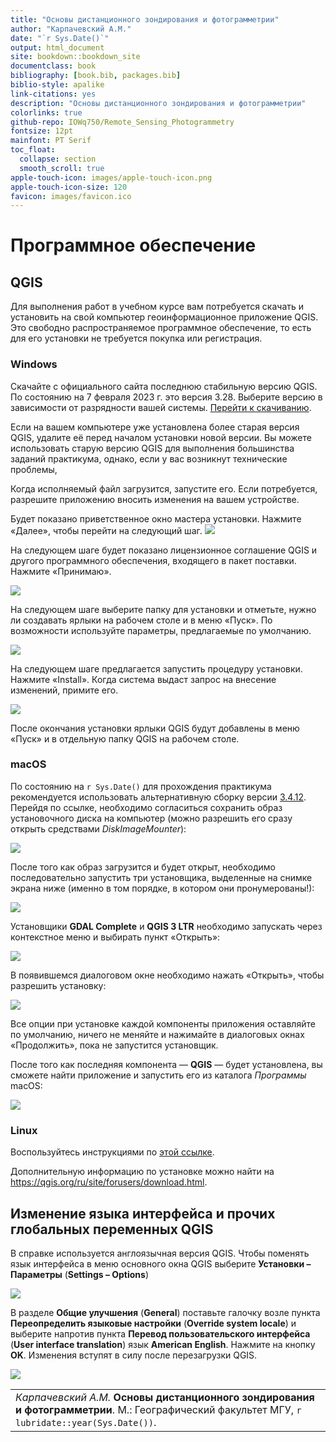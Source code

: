 ```yaml
--- 
title: "Основы дистанционного зондирования и фотограмметрии"
author: "Карпачевский А.М."
date: "`r Sys.Date()`"
output: html_document
site: bookdown::bookdown_site
documentclass: book
bibliography: [book.bib, packages.bib]
biblio-style: apalike
link-citations: yes
description: "Основы дистанционного зондирования и фотограмметрии"
colorlinks: true
github-repo: IOWq750/Remote_Sensing_Photogrammetry
fontsize: 12pt
mainfont: PT Serif
toc_float:
  collapse: section
  smooth_scroll: true
apple-touch-icon: images/apple-touch-icon.png
apple-touch-icon-size: 120
favicon: images/favicon.ico
---
```



# Программное обеспечение {-}

## QGIS {-}

Для выполнения работ в учебном курсе вам потребуется скачать и установить на свой компьютер геоинформационное приложение QGIS. Это свободно распространяемое программное обеспечение, то есть для его установки не требуется покупка или регистрация. 

### Windows {-}

Скачайте с официального сайта последнюю стабильную версию QGIS. По состоянию на 7 февраля 2023 г. это версия 3.28. Выберите версию в зависимости от разрядности вашей системы. [Перейти к скачиванию](https://qgis.org/downloads/QGIS-OSGeo4W-3.16.16-1.msi){target="_blank"}.

Если на вашем компьютере уже установлена более старая версия QGIS, удалите её перед началом установки новой версии. Вы можете использовать старую версию QGIS для выполнения большинства заданий практикума, однако, если у вас возникнут технические проблемы,

Когда исполняемый файл загрузится, запустите его. Если потребуется, разрешите приложению вносить изменения на вашем устройстве.

Будет показано приветственное окно мастера установки. Нажмите «Далее», чтобы перейти на следующий шаг.
![](images/Index0/win01.png)

На следующем шаге будет показано лицензионное соглашение QGIS и другого программного обеспечения, входящего в пакет поставки. Нажмите «Принимаю».

![](images/Index0/win02.png)

На следующем шаге выберите папку для установки и отметьте, нужно ли создавать ярлыки на рабочем столе и в меню «Пуск». По возможности используйте параметры, предлагаемые по умолчанию.

![](images/Index0/win03.png)

На следующем шаге предлагается запустить процедуру установки. Нажмите «Install». Когда система выдаст запрос на внесение изменений, примите его.

![](images/Index0/win04.png)

После окончания установки ярлыки QGIS будут добавлены в меню «Пуск» и в отдельную папку QGIS на рабочем столе.


### macOS {-}

По состоянию на `r Sys.Date()` для прохождения практикума рекомендуется использовать альтернативную сборку версии [3.4.12](https://www.kyngchaos.com/files/software/qgis/QGIS-macOS-3.4.12-1.dmg){target="_blank"}. Перейдя по ссылке, необходимо согласиться сохранить образ установочного диска  на компьютер (можно разрешить его сразу открыть средствами _DiskImageMounter_):

![](images/Index0/mac01.png)

После того как образ загрузится и будет открыт, необходимо последовательно запустить три установщика, выделенные на снимке экрана ниже (именно в том порядке, в котором они пронумерованы!):

![](images/Index0/mac02.png)

Установщики __GDAL Complete__ и __QGIS 3 LTR__ необходимо запускать через контекстное меню и выбирать пункт «Открыть»:

![](images/Index0/mac03.png)

В появившемся диалоговом окне необходимо нажать «Открыть», чтобы разрешить установку:

![](images/Index0/mac04.png)

Все опции при установке каждой компоненты приложения оставляйте по умолчанию, ничего не меняйте и нажимайте в диалоговых окнах «Продолжить», пока не запустится установщик.

После того как последняя компонента — __QGIS__ — будет установлена, вы сможете найти приложение и запустить его из каталога _Программы_ macOS:

![](images/Index0/mac05.png)

### Linux {-}

Воспользуйтесь инструкциями по [этой ссылке](https://qgis.org/ru/site/forusers/alldownloads.html#linux){target="_blank"}.

Дополнительную информацию по установке можно найти на [https://qgis.org/ru/site/forusers/download.html](https://qgis.org/ru/site/forusers/download.html){target="_blank"}.


## Изменение языка интерфейса и прочих глобальных переменных QGIS {#global}


В справке используется англоязычная версия QGIS. Чтобы поменять язык интерфейса в меню основного окна QGIS выберите **Установки – Параметры** (**Settings – Options**)


![](images/Index0/Options.png)


В разделе **Общие улучшения** (**General**) поставьте галочку возле пункта **Переопределить языковые настройки** (**Override system locale**) и выберите напротив пункта **Перевод пользовательского интерфейса** (**User interface translation**) язык **American English**. Нажмите на кнопку **OK**. Изменения вступят в силу после перезагрузки QGIS.


![](images/Index0/Interface.png)

 
----
_Карпачевский А.М._ **Основы дистанционного зондирования и фотограмметрии**. М.: Географический факультет МГУ, `r lubridate::year(Sys.Date())`.
----
